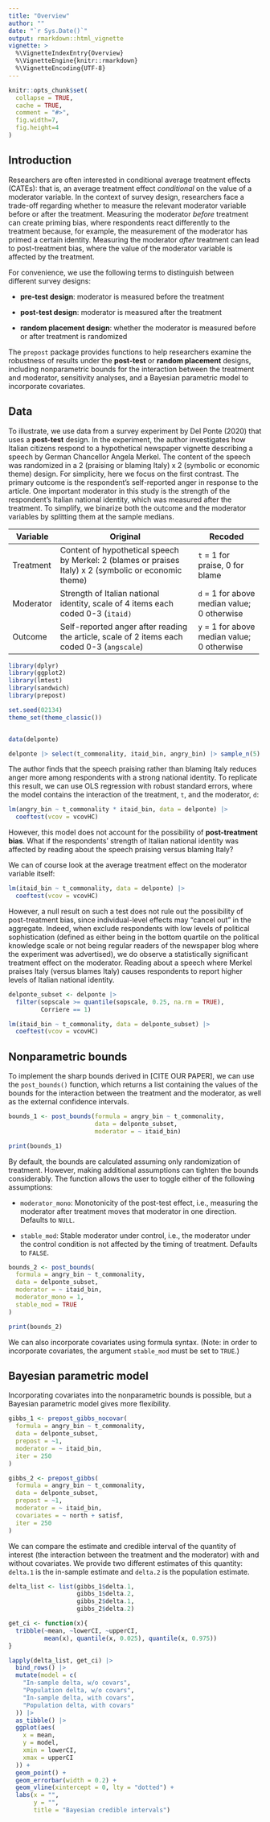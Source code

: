 ```yaml
---
title: "Overview"
author: ""
date: "`r Sys.Date()`"
output: rmarkdown::html_vignette
vignette: >
  %\VignetteIndexEntry{Overview}
  %\VignetteEngine{knitr::rmarkdown}
  %\VignetteEncoding{UTF-8}
---
```


```r
knitr::opts_chunk$set(
  collapse = TRUE,
  cache = TRUE,
  comment = "#>",
  fig.width=7, 
  fig.height=4
)
```

## Introduction

Researchers are often interested in conditional average treatment effects (CATEs): that is, an average treatment effect *conditional* on the value of a moderator variable. In the context of survey design, researchers face a trade-off regarding whether to measure the relevant moderator variable before or after the treatment. Measuring the moderator *before* treatment can create priming bias, where respondents react differently to the treatment because, for example, the measurement of the moderator has primed a certain identity. Measuring the moderator *after* treatment can lead to post-treatment bias, where the value of the moderator variable is affected by the treatment.

For convenience, we use the following terms to distinguish between different survey designs:

-   **pre-test design**: moderator is measured before the treatment

-   **post-test design**: moderator is measured after the treatment

-   **random placement design**: whether the moderator is measured before or after treatment is randomized

The `prepost` package provides functions to help researchers examine the robustness of results under the **post-test** or **random placement** designs, including nonparametric bounds for the interaction between the treatment and moderator, sensitivity analyses, and a Bayesian parametric model to incorporate covariates.

## Data

To illustrate, we use data from a survey experiment by Del Ponte (2020) that uses a **post-test** design. In the experiment, the author investigates how Italian citizens respond to a hypothetical newspaper vignette describing a speech by German Chancellor Angela Merkel. The content of the speech was randomized in a 2 (praising or blaming Italy) x 2 (symbolic or economic theme) design. For simplicity, here we focus on the first contrast. The primary outcome is the respondent's self-reported anger in response to the article. One important moderator in this study is the strength of the respondent's Italian national identity, which was measured after the treatment. To simplify, we binarize both the outcome and the moderator variables by splitting them at the sample medians.

+-----------+--------------------------------------------------------------------------------------------------------+---------------------------------------------+
| Variable  | Original                                                                                               | Recoded                                     |
+===========+========================================================================================================+=============================================+
| Treatment | Content of hypothetical speech by Merkel: 2 (blames or praises Italy) x 2 (symbolic or economic theme) | `t` = 1 for praise, 0 for blame             |
+-----------+--------------------------------------------------------------------------------------------------------+---------------------------------------------+
| Moderator | Strength of Italian national identity, scale of 4 items each coded 0-3 (`itaid)`                       | `d` = 1 for above median value; 0 otherwise |
+-----------+--------------------------------------------------------------------------------------------------------+---------------------------------------------+
| Outcome   | Self-reported anger after reading the article, scale of 2 items each coded 0-3 (`angscale`)            | `y` = 1 for above median value; 0 otherwise |
+-----------+--------------------------------------------------------------------------------------------------------+---------------------------------------------+


```r
library(dplyr)
library(ggplot2)
library(lmtest)
library(sandwich)
library(prepost)

set.seed(02134)
theme_set(theme_classic())


data(delponte)

delponte |> select(t_commonality, itaid_bin, angry_bin) |> sample_n(5)
```

The author finds that the speech praising rather than blaming Italy reduces anger more among respondents with a strong national identity. To replicate this result, we can use OLS regression with robust standard errors, where the model contains the interaction of the treatment, `t`, and the moderator, `d`:

```r
lm(angry_bin ~ t_commonality * itaid_bin, data = delponte) |> 
  coeftest(vcov = vcovHC)
```

However, this model does not account for the possibility of **post-treatment bias**. What if the respondents' strength of Italian national identity was affected by reading about the speech praising versus blaming Italy?

We can of course look at the average treatment effect on the moderator variable itself:

```r
lm(itaid_bin ~ t_commonality, data = delponte) |> 
  coeftest(vcov = vcovHC)
```

However, a null result on such a test does not rule out the possibility of post-treatment bias, since individual-level effects may "cancel out" in the aggregate. Indeed, when exclude respondents with low levels of political sophistication (defined as either being in the bottom quartile on the political knowledge scale or not being regular readers of the newspaper blog where the experiment was advertised), we do observe a statistically significant treatment effect on the moderator. Reading about a speech where Merkel praises Italy (versus blames Italy) causes respondents to report higher levels of Italian national identity.

```r
delponte_subset <- delponte |>
  filter(sopscale >= quantile(sopscale, 0.25, na.rm = TRUE),
         Corriere == 1)

lm(itaid_bin ~ t_commonality, data = delponte_subset) |>
  coeftest(vcov = vcovHC)
```

## Nonparametric bounds

To implement the sharp bounds derived in [CITE OUR PAPER], we can use the `post_bounds()` function, which returns a list containing the values of the bounds for the interaction between the treatment and the moderator, as well as the external confidence intervals.

```r
bounds_1 <- post_bounds(formula = angry_bin ~ t_commonality,
                        data = delponte_subset,
                        moderator = ~ itaid_bin)

print(bounds_1)
```

By default, the bounds are calculated assuming only randomization of treatment. However, making additional assumptions can tighten the bounds considerably. The function allows the user to toggle either of the following assumptions:

-   `moderator_mono`: Monotonicity of the post-test effect, i.e., measuring the moderator after treatment moves that moderator in one direction. Defaults to `NULL`.

-   `stable_mod`: Stable moderator under control, i.e., the moderator under the control condition is not affected by the timing of treatment. Defaults to `FALSE`.

```r
bounds_2 <- post_bounds(
  formula = angry_bin ~ t_commonality,
  data = delponte_subset,
  moderator = ~ itaid_bin,
  moderator_mono = 1,
  stable_mod = TRUE
)

print(bounds_2)
```

We can also incorporate covariates using formula syntax. (Note: in order to incorporate covariates, the argument `stable_mod` must be set to `TRUE`.)

## Bayesian parametric model

Incorporating covariates into the nonparametric bounds is possible, but a Bayesian parametric model gives more flexibility.

```r
gibbs_1 <- prepost_gibbs_nocovar(
  formula = angry_bin ~ t_commonality,
  data = delponte_subset,
  prepost = ~1,
  moderator = ~ itaid_bin,
  iter = 250
)
```

```r
gibbs_2 <- prepost_gibbs(
  formula = angry_bin ~ t_commonality,
  data = delponte_subset,
  prepost = ~1,
  moderator = ~ itaid_bin,
  covariates = ~ north + satisf,
  iter = 250
)
```

We can compare the estimate and credible interval of the quantity of interest (the interaction between the treatment and the moderator) with and without covariates. We provide two different estimates of this quantity: `delta.1` is the in-sample estimate and `delta.2` is the population estimate.

```r
delta_list <- list(gibbs_1$delta.1,
                   gibbs_1$delta.2,
                   gibbs_2$delta.1,
                   gibbs_2$delta.2)

get_ci <- function(x){
  tribble(~mean, ~lowerCI, ~upperCI,
          mean(x), quantile(x, 0.025), quantile(x, 0.975))
}

lapply(delta_list, get_ci) |>
  bind_rows() |>
  mutate(model = c(
    "In-sample delta, w/o covars",
    "Population delta, w/o covars",
    "In-sample delta, with covars",
    "Population delta, with covars"
  )) |>
  as_tibble() |>
  ggplot(aes(
    x = mean,
    y = model,
    xmin = lowerCI,
    xmax = upperCI
  )) +
  geom_point() +
  geom_errorbar(width = 0.2) +
  geom_vline(xintercept = 0, lty = "dotted") +
  labs(x = "", 
       y = "", 
       title = "Bayesian credible intervals")
```
